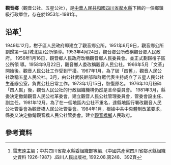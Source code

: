 '''觀音鄉'''（觀音公社、五星公社），是[[中華人民共和國|中華人民共和國]][[四川省|四川省]][[鄰水縣|鄰水縣]]下轄的一個鄉鎮級行政單位，存在於1953年-1981年。

== 沿革<ref>雷志遠主編；中共四川省鄰水縣委組織部等編.《中國共產黨四川省鄰水縣組織史資料 1926-1987》.四川人民出版社, 1992.08.第248、392頁</ref>==
1949年12月，柑子區人民政府即建立了觀音鄉公所。1951年6月9日，觀音鄉公所劃歸第一區(城北區)公所領導。1953年4月24日，觀音鄉公所改稱觀音鄉人民政府。 1956年1月16日，觀音鄉人民政府改稱觀音鄉人民委員會。並正式劃歸柑子區公所領 導。1958年9月22日，觀音鄉人委改稱觀音人民公社。1966年5月「文革」開始後。觀音人民公社工作受到干擾。1967年1月，為了破「四舊」，觀音人民公社改稱五星人民公社。3月，由公社武裝幹部和群眾代表主持成立了五星人民公社生產辦公室，負責公社日常工作。1973年1月15日，恢復原名。 1976年10月粉碎「四人幫」後，觀音人民公社的行政組織機構仍然是革命委員會。 1981年3月，縣委決定撤銷觀音人民公社革委會，建立觀音人民公社管理委員會，管委會設主任、副主任。1981年12月，為了在一個地區內公社不重名，達縣地區行署改觀音人民公社管委會為觀音橋人民公社管委會。1984年1月，根據中共中央體制改革要求，縣委又決定撤銷觀音橋人民公社管委會。建立[[觀音橋鄉|觀音橋鄉]]人民政府。

== 參考資料 ==
{{reflist}}
{{行政區劃小作品}}
{{鄰水縣行政區劃（1949年12月21日至1950年2月）}}
{{鄰水縣行政區劃（1950年2月至1951年6月9日）}}
{{鄰水縣行政區劃（1951年6月9日至1952年7月17日）}}
{{鄰水縣行政區劃（1952年7月17日至1953年4月24日）}}
{{鄰水縣行政區劃（1953年4月24日至1953年9月4日）}}
{{鄰水縣行政區劃（1953年9月4日至1955年3月5日）}}
{{鄰水縣行政區劃（1955年3月5日至1956年1月24日）}}
{{鄰水縣行政區劃（1956年1月24日至1963年5月25日）}}
{{鄰水縣行政區劃（1963年5月25日至1993年12月31日）}}
{{鄰水縣行政區劃}}